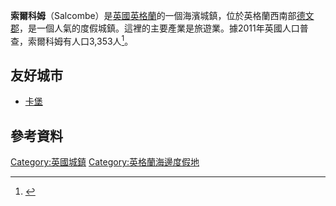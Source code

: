 {{Infobox UK place
|static_image = [[File:Salcombewaterfront.JPG|240px]]
|static_image_caption= 
|latitude= 50.237
|longitude= -3.782
|country = 英格蘭
|official_name= Salcombe
| population = 1,909
| population_ref = （2011年普查）
 |shire_county = [[德文郡|德文郡]]
|shire_district= [[South_Hams|South Hams]]
|region= 西南英格蘭
|os_grid_reference = SX7339
|dial_code= 01548
|post_town=  SALCOMBE
|postcode_area= TQ
|postcode_district= TQ8
|constituency_westminster= [[托特尼斯_(英國國會選區)|托特尼斯]]
}}
'''索爾科姆'''（Salcombe）是[[英國|英國]][[英格蘭|英格蘭]]的一個海濱城鎮，位於英格蘭西南部[[德文郡|德文郡]]，是一個人氣的度假城鎮。這裡的主要產業是旅遊業。據2011年英國人口普查，索爾科姆有人口3,353人<ref>{{cite web|url=http://www.ukcensusdata.com/salcombe-and-malborough-e05003578#sthash.IazghTef.dpbs|title=Salcombe & Marlborough ward 2011.Retrieved 20 Feb 2015|access-date=2016-09-15|archive-url=https://web.archive.org/web/20160306071148/http://www.ukcensusdata.com/salcombe-and-malborough-e05003578#sthash.IazghTef.dpbs|archive-date=2016-03-06|dead-url=yes}}</ref>。

== 友好城市 ==
* {{FRA}} [[卡堡|卡堡]]

==參考資料==
{{reflist}}
[[Category:英國城鎮|Category:英國城鎮]]
[[Category:英格蘭海邊度假地|Category:英格蘭海邊度假地]]